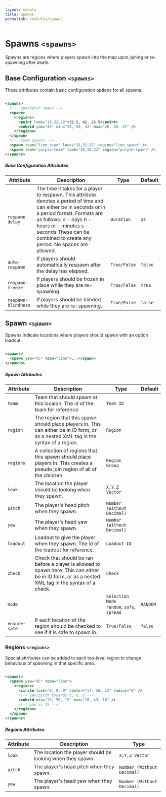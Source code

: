 ```yaml
---
layout: module
title: Spawns
permalink: /modules/spawns
---
```


# Spawns `<spawns>`

Spawns are regions where players spawn into the map upon joining or re-spawning after death.

## Base Configuration `<spawns>`

These attributes contain basic configuration options for all spawns.

```xml

<spawns>
  <!-- Spectator spawn -->
  <spawn>
    <regions>
      <point look="18,32,22">32.5, 42, 26.5</point>
      <cuboid yaw="45" min="38, 50, 42" max="28, 40, 32" />
    </regions>
  </spawn>
  <!-- Team spawns -->
  <spawn team="lime-team" look="18,32,22" region="lime-spawn" />
  <spawn team="purple-team" look="18,32,22" region="purple-spawn" />
</spawns>

```

##### Base Configuration Attributes

| Attribute | Description | Type | Default |
| --- | --- | --- | --- |
| `respawn-delay` | The time it takes for a player to respawn. This attribute denotes a period of time and can either be in seconds or in a period format. Formats are as follows:     d - days     h - hours     m - minutes     s - seconds These can be combined to create any period. No spaces are allowed. | `Duration` | `2s` |
| `auto-respawn` | If players should automatically respawn after the delay has elapsed. | `True/False` | `false` |
| `respawn-freeze` | If players should be frozen in place while they are re-spawning. | `True/False` | `true` |
| `respawn-blindness` | If players should be blinded while they are re-spawning. | `True/False` | `false` |

## Spawn `<spawn>`

Spawns indicate locations where players should spawn with an option loadout.

```xml

<spawns>
  <spawn yaw="45" team="lime">...</spawn>
</spawns>

```

##### Spawn Attributes

| Attribute | Description | Type | Default |
| --- | --- | --- | --- |
| `team` | Team that should spawn at this locaion. The id of the team for reference. | `Team ID` | |
| `region` | The region that this spawn should place players in. This can either be in ID form, or as a nested XML tag in the syntax of a region. | `Region` | |
| `regions` | A collection of regions that this spawn should place players in. This creates a pseudo join region of all of the children. | `Region Group` | |
| `look` | The location the player should be looking when they spawn. | `X,Y,Z Vector` | |
| `pitch` | The player's head pitch when they spawn. | `Number (Without Decimal)` | |
| `yaw` | The player's head yaw when they spawn. | `Number (Without Decimal)` | |
| `loadout` | Loadout to give the player when they spawn. The id of the loadout for reference. | `Loadout ID` | |
| `check` | Check that should be ran before a player is allowed to spawn here. This can either be in ID form, or as a nested XML tag in the syntax of a check. | `Check` | |
| `mode` | | `Selection Mode`<br />`random`, `safe`, `spread` | `RANDOM` |
| `ensure-safe` | If each location of the region should be checked to see if it is safe to spawn in. | `True/False` | `false` |

### Regions `<regions>`

Special attributes can be added to each top-level region to change behavious of spawning in that specific area.

```xml

<spawns>
  <spawn yaw="45" team="lime">
    <regions>
      <circle look="0, 0, 0" center="17, 50, 13" radius="6" />
      <!-- yaw/pitch towards 0, 0, 0 -->
      <cuboid min="13, 50, 15" max="10, 49, 16" />
      <!-- yaw is 45 -->
    </regions>
  </spawn>
</spawns>

```

##### Regions Attributes

| Attribute | Description | Type |
| --- | --- | --- |
| `look` | The location the player should be looking when they spawn. | `X,Y,Z Vector` |
| `pitch` | The player's head pitch when they spawn. | `Number (Without Decimal)` |
| `yaw` | The player's head yaw when they spawn. | `Number (Without Decimal)` |

